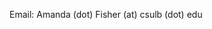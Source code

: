 <link rel="stylesheet" href="styles.css" type="text/css">

Email: Amanda (dot) Fisher (at) csulb (dot) edu